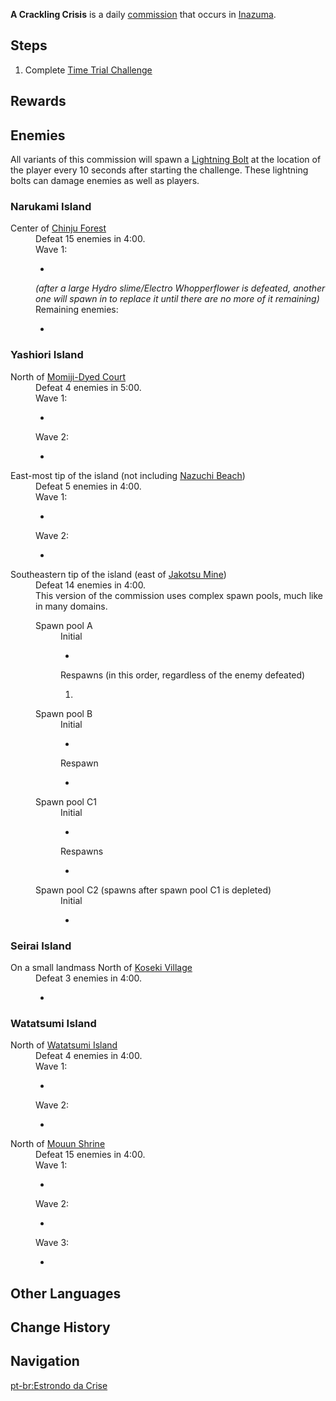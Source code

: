 {{Stub|Update Yashiori Island variant(s) with 2.7 monster lineup; currently unknown which one(s) specifically are getting updated}}
{{Quest Infobox
|id            = 
|type          = Commission
|image         = Commission A Crackling Crisis.png
|caption       = Yashiori Island version
|summary       = Defeat the enemies within a certain amount of time.
|region        = Inazuma
|startLocation = [[Narukami Island]], [[Inazuma]]<br />[[Yashiori Island]], Inazuma<br />[[Seirai Island]], Inazuma<br />[[Watatsumi Island]], Inazuma
|other         = *AR-Dependent Rewards
|characters    = Traveler
}}

'''A Crackling Crisis''' is a daily [[commission]] that occurs in [[Inazuma]].

==Steps==
{{Quest Description|A band of rogues have triggered a dangerous thunderstorm that is attacking everyone indiscriminately. Head over there and stop them.}}
# Complete [[Time Trial Challenge]]

==Rewards==
{{Commission Rewards|full}}

==Enemies==
All variants of this commission will spawn a [[Lightning Bolt]] at the location of the player every 10 seconds after starting the challenge. These lightning bolts can damage enemies as well as players.

===Narukami Island===
;Center of [[Chinju Forest]]
:Defeat 15 enemies in 4:00.
:Wave 1:
:*{{Enemy List|Large Hydro Slime*3;Electro Whopperflower|:*}}
:''(after a large Hydro slime/Electro Whopperflower is defeated, another one will spawn in to replace it until there are no more of it remaining)''
:Remaining enemies:
:*{{Enemy List|Large Hydro Slime*9;Electro Whopperflower*2|:*}}

===Yashiori Island===
;North of [[Momiji-Dyed Court]]
:Defeat 4 enemies in 5:00.
:Wave 1:
:*{{Enemy List|Fatui Cryogunner Legionnaire;Fatui Geochanter Bracer|:*}}
:Wave 2:
:*{{Enemy List|Fatui Hydrogunner Legionnaire;Fatui Anemoboxer Vanguard|:*}}

;East-most tip of the island (not including [[Nazuchi Beach]])
:Defeat 5 enemies in 4:00.
:Wave 1:
:*{{Enemy List|Nobushi: Hitsukeban;Nobushi: Jintouban;Nobushi: Kikouban|:*}}
:Wave 2:
:*{{Enemy List|Kairagi: Fiery Might*2|:*}}

;Southeastern tip of the island (east of [[Jakotsu Mine]])<!--as of 2.6-->
: Defeat 14 enemies in 4:00.
: This version of the commission uses complex spawn pools, much like in many domains.
:;Spawn pool A
::Initial
::*{{Enemy List|Electro Hilichurl Grenadier;Hilichurl Grenadier|::*}}
::Respawns (in this order, regardless of the enemy defeated)
::#{{Enemy List|Electro Hilichurl Grenadier;Hilichurl Grenadier|::#}}
:;Spawn pool B
::Initial
::*{{Enemy|Electro Samachurl|x=1}}
::Respawn
::*{{Enemy|Electro Samachurl|x=1}}
:;Spawn pool C1
::Initial
::*{{Enemy|Wooden Shield Hilichurl Guard|x=3}}
::Respawns
::*{{Enemy|Wooden Shield Hilichurl Guard|x=3}}
:;Spawn pool C2 (spawns after spawn pool C1 is depleted)
::Initial
::*{{Enemy List|Blazing Axe Mitachurl;Crackling Axe Mitachurl|::*}}

===Seirai Island===
;On a small landmass North of [[Koseki Village]]
:Defeat 3 enemies in 4:00.
:*{{Enemy List|Thunderhelm Lawachurl;Electro Hilichurl Shooter;Cryo Hilichurl Shooter|:*}}

===Watatsumi Island===
;North of [[Watatsumi Island]] <!-- need a slightly more perscise location -->
:Defeat 4 enemies in 4:00.
:Wave 1:
:*{{Enemy List|Nobushi: Jintouban;Nobushi: Hitsukeban;Nobushi: Kikouban|:*}}
:Wave 2:
:*{{Enemy|Kairagi: Fiery Might|x=1}}

;North of [[Mouun Shrine]]
:Defeat 15 enemies in 4:00.
:Wave 1:
:*{{Enemy List|Large Cryo Slime*2;Large Pyro Slime*2;Anemo Specter|:*}}
:Wave 2:
:*{{Enemy List|Large Anemo Slime*2;Large Geo Slime*2;Hydro Specter|:*}}
:Wave 3:
:*{{Enemy List|Large Hydro Slime*3;Geo Specter*2|:*}}

==Other Languages==
{{Other Languages
|en      = A Crackling Crisis
|zhs     = 轰隆隆的大危机
|zhs_rm  = Hōnglónglóng de Dà Wēijī
|zht     = 轟隆隆的大危機
|zht_rm  = Hōnglónglóng de Dà Wēijī
|zh_tl   = A Big Crackling Crisis
|zh_note = {{Lang|mini=1|zh=轰隆隆|zh_rm=hōnglónglóng}} is an onomatopoeia for a loud sound such as thunder or firecrackers.
|ja      = 轟く大危機
|ja_rm   = Todoroku Daikiki{{Assumed}}
|ja_tl   = A Roaring Great Crisis
|ko      = 우르르 쾅쾅 대위기
|ko_rm   = Ureureu Kwangkwang Daewigi
|ko_tl   = Boom Kaboom Great Crisis
|es      = Un problema atronador
|es_tl   = A Thunderous Problem
|fr      = Crépitante crise
|fr_tl   = Crackling Crisis
|ru      = Трескучий кризис
|ru_tl   = A Crackling Crisis
|th      = วิกฤตร้ายที่สั่นสะเทือน
|th_rm   = Wikrit Rai thi Sansathuean
|th_tl   = A Trembling Crisis
|vi      = Nguy Hiểm Gầm Vang
|vi_tl   = 
|de      = Eine krachende Krise
|de_tl   = A Crackling Crisis
|id      = Bencana Petir yang Menggemparkan
|id_tl   = Shocking Lightning Disaster
|pt      = Estrondo da Crise
|pt_tl   = Crack of the Crisis
}}

==Change History==
{{Change History|2.0}}

==Navigation==
{{Commission Navbox|Basic}}
[[pt-br:Estrondo da Crise]]